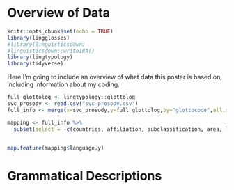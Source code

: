 # Overview of Data

```r
knitr::opts_chunk$set(echo = TRUE)
library(lingglosses)
#library(linguisticsdown)
#linguisticsdown::writeIPA()
library(lingtypology)
library(tidyverse)
```

Here I'm going to include an overview of what data this poster is based on, including information about my coding.

```r

full_glottolog <- lingtypology::glottolog
svc_prosody <- read.csv("svc-prosody.csv")
full_info <- merge(x=svc_prosody,y=full_glottolog,by="glottocode",all.x=TRUE)

mapping <- full_info %>%
  subset(select = -c(countries, affiliation, subclassification, area, level, iso, macroarea, family, language.x))


map.feature(mapping$language.y)

```

# Grammatical Descriptions





<!-- ## Language -->
<!-- ### Details -->
<!-- Glottocode: <br>  -->
<!-- Family:  <br> -->
<!-- Macroarea:  -->

<!-- ### Coding -->
<!-- IU: 1 <br> Grouping: ? <br> Grammatical: 1 -->

<!-- > Citation [@source2001] -->

<!-- ### Examples -->

<!-- (@language1) @source2001, pg, example 27 -->
<!-- ```{r, echo=FALSE} -->
<!-- gloss_example(transliteration = "ko:dulu sulo:bo-mo: wElE sE:-ja:", -->
<!--              glosses = "downward NAME-DAT shout say-PST", -->
<!--              free_translation = "I shouted it down to Solo:bu.") -->
<!-- ``` -->


